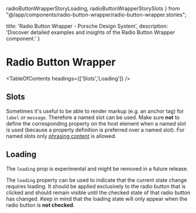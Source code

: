   radioButtonWrapperStoryLoading,
  radioButtonWrapperStorySlots
} from "@/app/components/radio-button-wrapper/radio-button-wrapper.stories";

  title: 'Radio Button Wrapper - Porsche Design System',
  description: 'Discover detailed examples and insights of the Radio Button Wrapper component.'
}

# Radio Button Wrapper <ComponentStatus tagName="p-radio-button-wrapper"></ComponentStatus>

<TableOfContents headings={['Slots','Loading']} />

## Slots

Sometimes it's useful to be able to render markup (e.g. an anchor tag) for `label` or `message`. Therefore a named slot
can be used. Make sure **not** to define the corresponding property on the host element when a named slot is used
(because a property definition is preferred over a named slot). For named slots only
[phrasing content](https://developer.mozilla.org/en-US/docs/Web/Guide/HTML/Content_categories#Phrasing_content) is
allowed.

<ComponentStory story={radioButtonWrapperStorySlots} />

## Loading

<Notification heading="Attention" heading-tag="h3" state="warning">
  The <code>loading</code> prop is experimental and might be removed in a future release.
</Notification>

The `loading` property can be used to indicate that the current state change requires loading. It should be applied
exclusively to the radio button that is clicked and should remain visible until the checked state of that radio button
has changed.
Keep in mind that the loading state will only appear when the radio button is **not checked**.

<ComponentStory story={radioButtonWrapperStoryLoading} />

